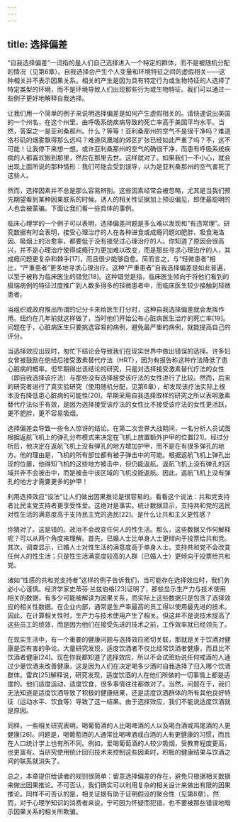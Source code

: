 ```yaml
---
---
---
```

title: 选择偏差
---




“自我选择偏差”一词指的是人们自己选择进入一个特定的群体，而不是被随机分配的情况（见第6章）。自我选择会产生个人变量和环境特征之间的虚假相关——这种相关并不表示因果关系。相关的产生是因为具有特定行为或生物特征的人选择了特定类型的环境，而不是环境导致人们出现那些行为或生物特征。我们可以通过一些例子更好地解释自我选择。

让我们用一个简单的例子来说明选择偏差是如何产生虚假相关的。请快速说出美国的一个州名，在这个州里，由呼吸系统疾病导致的死亡率高于美国平均水平。当然，答案之一是亚利桑那州。什么？等等！亚利桑那州的空气不是很干净吗？难道洛杉矶的烟雾飘得那么远吗？难道凤凰城的郊区扩张已经如此严重了吗？不，这不可能！让我停下来想一想。或许亚利桑那州的空气的确很干净，而患有呼吸系统疾病的人都喜欢搬到那里，然后在那里去世。这样就对了。如果我们一不小心，就会出现上面所说的那种情形：我们可能会受到误导，以为是亚利桑那州的空气害死了这些人。

然而，选择因素并不总是那么容易辨别。这些因素经常会被忽略，尤其是当我们预先期望看到某种因果联系的时候。诱人的相关性证据加上预设偏见，即使最聪明的人也会被蒙骗。下面让我们看一些具体的事例。

临床心理学的一个例子可以表明，选择偏差问题是多么难以发现和“有违常理”。研究数据有时会表明，接受心理治疗的人在各种进食或成瘾问题如肥胖、吸食海洛因、吸烟上的治愈率，都要低于没有接受过心理治疗的人。你知道了原因会很高兴，并不是心理治疗使得成瘾行为更加难以改变，而是那些寻求心理治疗的人，其成瘾问题更复杂和棘手[17]，而且很少能够自愈。简而言之，与“轻微患者”相比，“严重患者”更多地寻求心理治疗。这种“严重患者”自我选择偏差是如此普遍，以至于被称为临床医生的错觉[18]。这种错觉是指，临床医生倾向于将他们看到的极端病例的特征过度推广到人数多得多的轻微患者中，而临床医生较少接触到轻微患者。

当组织或政府推出所谓的记分卡来给医生打分时，这种自我选择偏差就会发挥作用。纽约在几年前就这样做了，当时他们开始公布心脏病医生治疗的死亡率[19]。问题在于，心脏病医生只要挑选容易的病例，避免最严重的病例，就能提高自己的评分。

当选择效应出现时，匆忙下结论会导致我们在现实世界中做出错误的选择。许多妇女曾被鼓励在绝经后接受激素替代疗法（HRT），因为有报告称这种疗法降低了患心脏病的概率。但早期得出该结论的研究，只是对选择接受激素替代疗法的女性（即自我选择该疗法）与那些没有选择接受该疗法的女性进行了比较。然而，后来的研究者进行了真实验研究（使用随机分配，见第6章），却发现该疗法实际上根本没有降低患心脏病的可能性[20]。早期采用自我选择取样的研究之所以表明激素替代疗法似乎有效，是因为选择接受该疗法的女性比不接受该疗法的女性更活跃，更不肥胖，更不容易吸烟。

选择偏差会导致一些令人惊讶的结论。在第二次世界大战期间，一名分析人员试图根据返航飞机上的弹孔分布模式来决定在飞机上放置额外护甲的位置[21]。经过分析后，他决定在返航飞机上没有弹孔的地方增加护甲，而不是在有很多弹孔的地方。他的理由是，飞机的所有部位都有被子弹击中的可能。根据返航飞机上弹孔出现的位置，他得知飞机的这些地方被击中，但仍能返航。返航飞机上没有弹孔的区域并非不会被击中，而是被击中该区域的飞机没能返航。因此，返航飞机上没有弹孔的地方才需要更多的护甲！

利用选择效应“设法”让人们做出因果推论是很容易的。看看这个说法：共和党支持者比民主党支持者更享受性爱。这绝对是事实。统计数据显示，支持共和党的选民对性生活的满意度高于支持民主党的选民[22]。是什么让共和主义更性感？

你猜对了。这是错的。政治不会改变任何人的性生活。那么，这些数据又作何解释呢？可以从两个角度来理解。首先，已婚人士比单身人士更倾向于投票给共和党。其次，调查显示，已婚人士对性生活的满意度高于单身人士。支持共和党不会改变任何人的性生活；只是性生活满意度较高的人群（已婚人士）更倾向于投票给共和党。

诸如“性感的共和党支持者”这样的例子告诉我们，当可能存在选择效应时，我们务必小心谨慎。经济学家史蒂芬·兰兹伯格[23]证明了，那些显示生产力与技术使用相关的数据，有多少可能被解读为因果关系，而实际上这些数据只是包含了选择效应的相关性数据。在企业内部，通常是生产率最高的员工得以使用最先进的技术。因此，在计算相关性时，生产力与技术使用产生了相关。但这并不是说技术提高了这些员工的绩效，而是因为他们在接受先进的技术之前，工作效率就已经领先了。

在现实生活中，有一个重要的健康问题与选择效应密切关联，那就是关于饮酒对健康是否有害的争论。大量研究发现，适度饮酒者不仅比经常饮酒者健康，而且比不饮酒者健康[24]。现在你我都知道了选择效应，所以不会试图劝说任何戒酒的人通过少量饮酒来改善健康。这是因为人们在决定喝多少酒时自我选择了归入哪个饮酒群体。雷宾[25]解释说，研究发现，适度饮酒的人在他们所做的一切事情上都是适度的。他们适度运动，适度饮食，很多事情往往都做对了。当然，问题在于，我们无法知道是适度饮酒导致了积极的健康结果，还是适度饮酒群体的所有其他良好特征（运动水平、饮食等）导致了这一结果。由于选择效应，我们不能说适度饮酒就是原因。

同样，一些相关研究表明，喝葡萄酒的人比喝啤酒的人以及喝白酒或鸡尾酒的人更健康[26]。问题是，喝葡萄酒的人通常比喝啤酒或白酒的人有更健康的习惯，而且在人口统计学上也有所不同。例如，爱喝葡萄酒的人较少吸烟，受教育程度更高，也更富有。当研究使用统计回归技术来控制这些因素时，积极的健康结果与饮酒之间的联系就消失了。

总之，本章提供给读者的规则很简单：留意选择偏差的存在，避免只根据相关数据来做出因果推论。不可否认，我们确实可以利用复杂的相关设计来做出有限的因果推论。同样不可否认的是，相关证据有助于证明假设的聚合性（见第8章）。然而，对于心理学知识的消费者来说，宁可因为怀疑而犯错，也不要被那些错误地暗示因果关系的相关所欺骗。